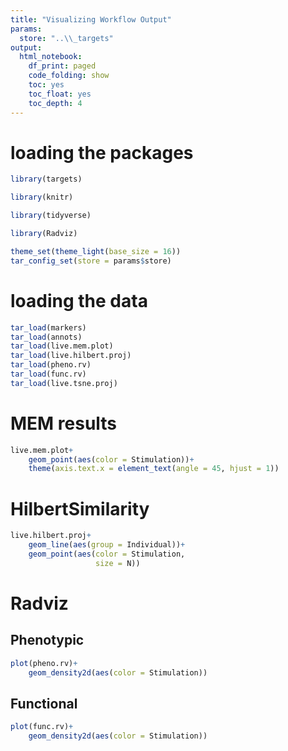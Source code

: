 ```yaml
---
title: "Visualizing Workflow Output"
params:
  store: "..\\_targets"
output:
  html_notebook:
    df_print: paged
    code_folding: show
    toc: yes
    toc_float: yes
    toc_depth: 4
---
```


# loading the packages

```r
library(targets)

library(knitr)

library(tidyverse)

library(Radviz)

theme_set(theme_light(base_size = 16))
tar_config_set(store = params$store)
```

# loading the data

```r
tar_load(markers)
tar_load(annots)
tar_load(live.mem.plot)
tar_load(live.hilbert.proj)
tar_load(pheno.rv)
tar_load(func.rv)
tar_load(live.tsne.proj)
```

# MEM results

```r
live.mem.plot+
    geom_point(aes(color = Stimulation))+
    theme(axis.text.x = element_text(angle = 45, hjust = 1))
```

# HilbertSimilarity

```r
live.hilbert.proj+
    geom_line(aes(group = Individual))+
    geom_point(aes(color = Stimulation,
                   size = N))
```

# Radviz {.tabset}

## Phenotypic

```r
plot(pheno.rv)+
    geom_density2d(aes(color = Stimulation))
```

## Functional

```r
plot(func.rv)+
    geom_density2d(aes(color = Stimulation))
```
